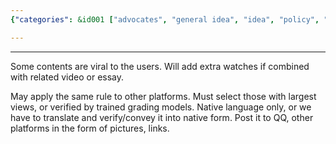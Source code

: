 ```yaml
---
{"categories": &id001 ["advocates", "general idea", "idea", "policy", "pyjom", "social media"], "category": "viral_strategies", "date": "2022-05-13 15:26:30", "description": "This article explores tactics for creating viral content by merging videos and essays, targeting the largest audience through native languages. It recommends sharing this content on platforms like QQ using images or links.", "tags": *id001, "title": "Attractive Dynamic Plus Attractive Video"}

---
```


------

Some contents are viral to the users. Will add extra watches if combined with related video or essay.

May apply the same rule to other platforms. Must select those with largest views, or verified by trained grading models. Native language only, or we have to translate and verify/convey it into native form. Post it to QQ, other platforms in the form of pictures, links.

